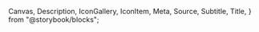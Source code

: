   Canvas,
  Description,
  IconGallery,
  IconItem,
  Meta,
  Source,
  Subtitle,
  Title,
} from "@storybook/blocks";


<Meta of={stories} />

<Title />

The icon component is implemented as a web component where you manually register each icon you want to use in your application.
This ensures that you only include the icons that you need in your bundle. To register an icon for use, please use the `addIcons()`
function with a list of your icons, as such:

<Source
  code={`

addIcons(bin, download);
`}
language="typescript"
dark
/>

The registration of icons is usually done at the root level of your application, and makes the icons globally available.
After registering an icon, use it through the `cx-icon` component. Start by importing the component. If you use the 
web component, you only need to import the component once in your app, preferably at the root level. If you use the
React component, you must import the component in each place you need it.

<Source
  code={`
// Web component

// React
`}
language="typescript"
dark
/>

Then simply use the component and provide the name of the icon you wish to display:

<Source
  code={`
// Web component
<cx-icon name="download" />

// React
<CxIcon name="download" />
`} language="tsx" dark />

If you try to use an icon that is not registered, the component throws an error.

<br />
## Icon overview

<IconGallery>
  {Object.entries(cxIcons)
    .map(([, icon]) => icon)
    .filter((icon) => !!icon.data)
    .map((icon) => (
      <IconItem name={icon.name} key={icon.name}>
        <cx-icon name={icon.name} />
      </IconItem>
    ))}
</IconGallery>

## Sizing

The icon component can be sized through the `size` prop. The prop accepts the same values as our spacing tokens, in other words a number between 1 and 20.
The numbers are on a relative scale, and aligns with our 4px grid. If you want your icon to be 32px, use `size="8"` (since 32 / 4 = 8).

<Canvas of={stories.Sizing} />

## Color

By default, the icon inherits the font color of the container it's within.
If you want to use a custom color, apply a CSS class where you use the `color` property to colorize the icon.

<Canvas of={stories.Color} />
